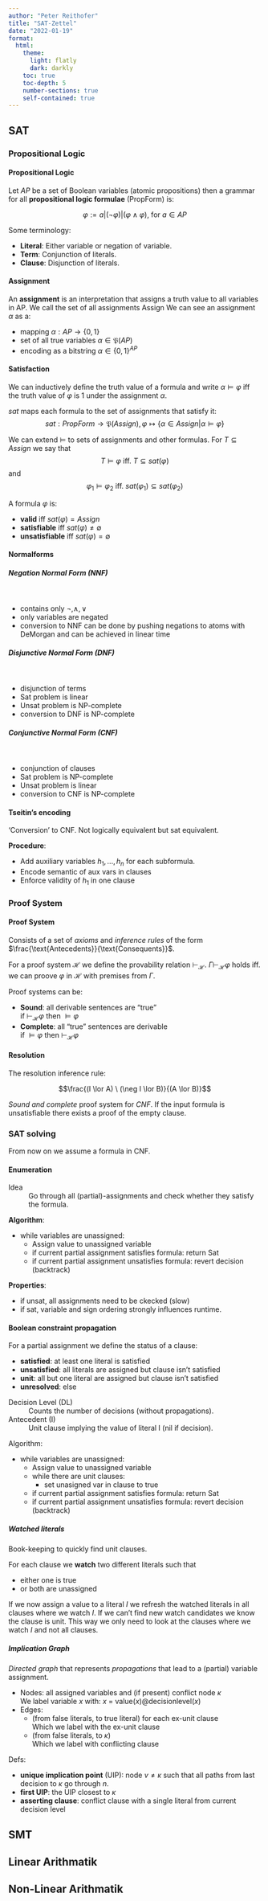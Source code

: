 ```yaml
---
author: "Peter Reithofer"
title: "SAT-Zettel"
date: "2022-01-19"
format:
  html:
    theme:
      light: flatly
      dark: darkly
    toc: true
    toc-depth: 5
    number-sections: true
    self-contained: true
---
```


\newcommand{\R}{\mathbb{R}}
\newcommand{\Q}{\mathbb{Q}}
\newcommand{\phi}{\varphi}

## SAT

### Propositional Logic

::: {#def-propositional-logic}
#### Propositional Logic
Let $AP$ be a set of Boolean variables (atomic propositions)
then a grammar for all **propositional logic formulae** (PropForm)
is:

$$\phi := a | (\neg \phi) | (\phi \land \phi) \text{, for } a \in AP$$

Some terminology:

* **Literal**: Either variable or negation of variable.
* **Term**: Conjunction of literals.
* **Clause**: Disjunction of literals.
:::

::: {#def-assignment}
#### Assignment
An **assignment** is an interpretation that assigns a truth value to all
variables in AP. We call the set of all assignments Assign
We can see an assignment $\alpha$ as a:

* mapping $\alpha: AP \rightarrow \{0, 1\}$
* set of all true variables $\alpha \in \mathfrak{P}(AP)$
* encoding as a bitstring $\alpha \in \{0, 1\}^{AP}$
:::

::: {#def-sat}
#### Satisfaction
We can inductively define the truth value of a formula and write
$\alpha \models \phi$ iff the truth value of $\phi$ is $1$ under 
the assignment $\alpha$.

$sat$ maps each formula to the set of assignments that satisfy it:
$$ sat : PropForm \rightarrow \mathfrak{P}(Assign), 
\phi \mapsto \{\alpha \in Assign | \alpha \models \phi \}$$

We can extend $\models$ to sets of assignments and other formulas.
For $T \subseteq Assign$ we say that
$$T \models \phi \text{ iff. } T \subseteq sat(\phi)$$
and 
$$\phi_1 \models \phi_2 \text{ iff. } sat(\phi_1) \subseteq sat(\phi_2)$$
:::

A formula $\phi$ is:

* **valid** iff $sat(\phi) = Assign$
* **satisfiable** iff $sat(\phi) \neq \emptyset$
* **unsatisfiable** iff $sat(\phi) = \emptyset$
  
  
#### Normalforms

::: {#def-nnf}
##### Negation Normal Form (NNF)
\

* contains only $\neg, \land, \lor$
* only variables are negated
* conversion to NNF can be done by pushing negations to atoms with DeMorgan 
  and can be achieved in linear time
:::

::: {#def-dnf}
##### Disjunctive Normal Form (DNF)
\

* disjunction of terms
* Sat problem is linear
* Unsat problem is NP-complete
* conversion to DNF is NP-complete
:::

::: {#def-cnf}
##### Conjunctive Normal Form (CNF) 
\

* conjunction of clauses
* Sat problem is NP-complete
* Unsat problem is linear
* conversion to CNF is NP-complete
:::

#### Tseitin's encoding
'Conversion' to CNF.
Not logically equivalent but sat equivalent.

**Procedure**:

* Add auxiliary variables $h_1,...,h_n$ for each subformula.
* Encode semantic of aux vars in clauses
* Enforce validity of $h_1$ in one clause

### Proof System

::: {#def-proof-system}
#### Proof System
Consists of a set of *axioms* and *inference rules* of the form
$\frac{\text{Antecedents}}{\text{Consequents}}$.

For a proof system $\mathcal{H}$ we define the provability relation $\vdash_\mathcal{H}$.
$\Gamma \vdash_\mathcal{H} \phi$ holds iff. we can proove $\phi$ in $\mathcal{H}$ with premises
from $\Gamma$.

Proof systems can be:

* **Sound**: all derivable sentences are "true" \
  if $\vdash_\mathcal{H} \phi$ then $\models \phi$
* **Complete**: all "true" sentences are derivable \
  if $\models \phi$ then $\vdash_\mathcal{H} \phi$
:::

::: {#def-resolution}
#### Resolution
The resolution inference rule:

$$\frac{(I \lor A) \ (\neg I \lor B)}{(A \lor B)}$$

*Sound and complete* proof system for *CNF*.
If the input formula is unsatisfiable there exists a proof of the empty clause.
:::

### SAT solving
From now on we assume a formula in CNF.

#### Enumeration
Idea
: Go through all (partial)-assignments and check whether they satisfy the formula.

**Algorithm**:

* while variables are unassigned:
  * Assign value to unassigned variable
  * if current partial assignment satisfies formula: return Sat
  * if current partial assignment unsatisfies formula: revert decision (backtrack)

**Properties**:

* if unsat, all assignments need to be ckecked (slow)
* if sat, variable and sign ordering strongly influences runtime.

#### Boolean constraint propagation

For a partial assignment we define the status of a clause:

* **satisfied**: at least one literal is satisfied
* **unsatisfied**: all literals are assigned but clause isn't satisfied
* **unit**: all but one literal are assigned but clause isn't satisfied
* **unresolved**: else

Decision Level (DL)
: Counts the number of decisions (without propagations).

Antecedent (I)
: Unit clause implying the value of literal I (nil if decision).

Algorithm:

* while variables are unassigned:
  * Assign value to unassigned variable
  * while there are unit clauses:
    * set unasigned var in clause to true
  * if current partial assignment satisfies formula: return Sat
  * if current partial assignment unsatisfies formula: revert decision (backtrack)
    
##### Watched literals
Book-keeping to quickly find unit clauses.

For each clause we **watch** two different literals such that

* either one is true
* or both are unassigned
  
If we now assign a value to a literal $I$ we refresh the watched literals in
all clauses where we watch $I$. If we can't find new watch candidates we
know the clause is unit.
This way we only need to look at the clauses where we watch $I$ and not all clauses.

##### Implication Graph
*Directed graph* that represents *propagations* that lead to a (partial) variable assignment.

* Nodes: all assigned variables and (if present) conflict node $\kappa$ \
  We label variable $x$ with: $x$ = value($x$)@decisionlevel($x$)
* Edges:
  * (from false literals, to true literal) for each ex-unit clause \
    Which we label with the ex-unit clause
  * (from false literals, to $\kappa$) \
    Which we label with conflicting clause
    
Defs:

* **unique implication point** (UIP): node $v \neq \kappa$ such that all paths from last decision to
  $\kappa$ go through $n$.
* **first UIP**: the UIP closest to $\kappa$
* **asserting clause**: conflict clause with a single literal from current decision level

## SMT

## Linear Arithmatik

## Non-Linear Arithmatik